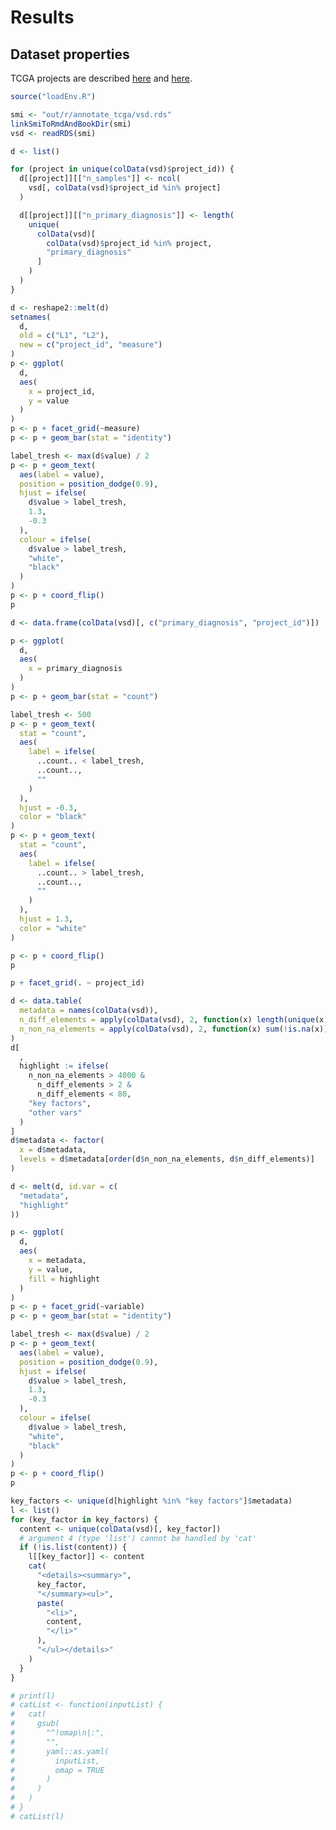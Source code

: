 # Results

## Dataset properties

TCGA projects are described [here](https://wiki.cancerimagingarchive.net/display/Public) and [here](https://www.cancer.gov/about-nci/organization/ccg/research/structural-genomics/tcga/studied-cancers).

```r
source("loadEnv.R")

smi <- "out/r/annotate_tcga/vsd.rds"
linkSmiToRmdAndBookDir(smi)
vsd <- readRDS(smi)

d <- list()

for (project in unique(colData(vsd)$project_id)) {
  d[[project]][["n_samples"]] <- ncol(
    vsd[, colData(vsd)$project_id %in% project]
  )

  d[[project]][["n_primary_diagnosis"]] <- length(
    unique(
      colData(vsd)[
        colData(vsd)$project_id %in% project,
        "primary_diagnosis"
      ]
    )
  )
}

d <- reshape2::melt(d)
setnames(
  d,
  old = c("L1", "L2"),
  new = c("project_id", "measure")
)
p <- ggplot(
  d,
  aes(
    x = project_id,
    y = value
  )
)
p <- p + facet_grid(~measure)
p <- p + geom_bar(stat = "identity")

label_tresh <- max(d$value) / 2
p <- p + geom_text(
  aes(label = value),
  position = position_dodge(0.9),
  hjust = ifelse(
    d$value > label_tresh,
    1.3,
    -0.3
  ),
  colour = ifelse(
    d$value > label_tresh,
    "white",
    "black"
  )
)
p <- p + coord_flip()
p
```

```r
d <- data.frame(colData(vsd)[, c("primary_diagnosis", "project_id")])

p <- ggplot(
  d,
  aes(
    x = primary_diagnosis
  )
)
p <- p + geom_bar(stat = "count")

label_tresh <- 500
p <- p + geom_text(
  stat = "count",
  aes(
    label = ifelse(
      ..count.. < label_tresh,
      ..count..,
      ""
    )
  ),
  hjust = -0.3,
  color = "black"
)
p <- p + geom_text(
  stat = "count",
  aes(
    label = ifelse(
      ..count.. > label_tresh,
      ..count..,
      ""
    )
  ),
  hjust = 1.3,
  color = "white"
)

p <- p + coord_flip()
p
```

```r
p + facet_grid(. ~ project_id)
```

```r
d <- data.table(
  metadata = names(colData(vsd)),
  n_diff_elements = apply(colData(vsd), 2, function(x) length(unique(x))),
  n_non_na_elements = apply(colData(vsd), 2, function(x) sum(!is.na(x)))
)
d[
  ,
  highlight := ifelse(
    n_non_na_elements > 4000 &
      n_diff_elements > 2 &
      n_diff_elements < 80,
    "key factors",
    "other vars"
  )
]
d$metadata <- factor(
  x = d$metadata,
  levels = d$metadata[order(d$n_non_na_elements, d$n_diff_elements)]
)

d <- melt(d, id.var = c(
  "metadata",
  "highlight"
))

p <- ggplot(
  d,
  aes(
    x = metadata,
    y = value,
    fill = highlight
  )
)
p <- p + facet_grid(~variable)
p <- p + geom_bar(stat = "identity")

label_tresh <- max(d$value) / 2
p <- p + geom_text(
  aes(label = value),
  position = position_dodge(0.9),
  hjust = ifelse(
    d$value > label_tresh,
    1.3,
    -0.3
  ),
  colour = ifelse(
    d$value > label_tresh,
    "white",
    "black"
  )
)
p <- p + coord_flip()
p
```

```r
key_factors <- unique(d[highlight %in% "key factors"]$metadata)
l <- list()
for (key_factor in key_factors) {
  content <- unique(colData(vsd)[, key_factor])
  # argument 4 (type 'list') cannot be handled by 'cat'
  if (!is.list(content)) {
    l[[key_factor]] <- content
    cat(
      "<details><summary>",
      key_factor,
      "</summary><ul>",
      paste(
        "<li>",
        content,
        "</li>"
      ),
      "</ul></details>"
    )
  }
}

# print(l)
# catList <- function(inputList) {
#   cat(
#     gsub(
#       "^!omap\n|:",
#       "",
#       yaml::as.yaml(
#         inputList,
#         omap = TRUE
#       )
#     )
#   )
# }
# catList(l)
```
